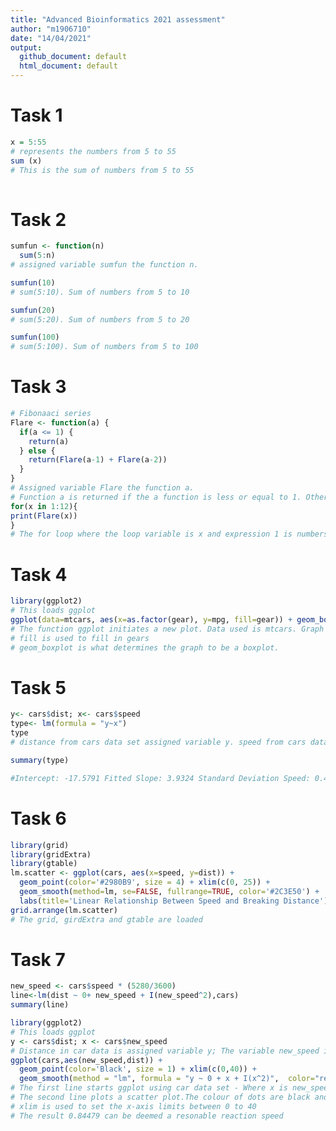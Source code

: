 ---
title: "Advanced Bioinformatics 2021 assessment"
author: "m1906710"
date: "14/04/2021"
output: 
  github_document: default
  html_document: default
---


# Task 1
```{r}
x = 5:55
# represents the numbers from 5 to 55
sum (x)
# This is the sum of numbers from 5 to 55
 
```

# Task 2
```{r}
sumfun <- function(n)
  sum(5:n)
# assigned variable sumfun the function n.

sumfun(10)
# sum(5:10). Sum of numbers from 5 to 10

sumfun(20)
# sum(5:20). Sum of numbers from 5 to 20

sumfun(100)
# sum(5:100). Sum of numbers from 5 to 100

```

# Task 3
```{r}
# Fibonaaci series
Flare <- function(a) {
  if(a <= 1) {
    return(a)
  } else {
    return(Flare(a-1) + Flare(a-2))
  }
}
# Assigned variable Flare the function a.
# Function a is returned if the a function is less or equal to 1. Otherwise the function a -1 added to the function a -2 is returned.
for(x in 1:12){
print(Flare(x))
}
# The for loop where the loop variable is x and expression 1 is numbers 1 to 12 using the operator :. Expression 2 prints function a in terms of the loop variable. 

```

# Task 4
```{r}
library(ggplot2)
# This loads ggplot 
ggplot(data=mtcars, aes(x=as.factor(gear), y=mpg, fill=gear)) + geom_boxplot()
# The function ggplot initiates a new plot. Data used is mtcars. Graph represents miles per gallon as a fuctnion of then number of gears
# fill is used to fill in gears
# geom_boxplot is what determines the graph to be a boxplot.

```

# Task 5
```{r}
y<- cars$dist; x<- cars$speed
type<- lm(formula = "y~x")
type
# distance from cars data set assigned variable y. speed from cars data set assigned variable x.

summary(type)

#Intercept: -17.5791 Fitted Slope: 3.9324 Standard Deviation Speed: 0.4155 Standard Deviation Distance: 6.7584
```

# Task 6
```{r}
library(grid)
library(gridExtra)
library(gtable)
lm.scatter <- ggplot(cars, aes(x=speed, y=dist)) +
  geom_point(color='#2980B9', size = 4) + xlim(c(0, 25)) +
  geom_smooth(method=lm, se=FALSE, fullrange=TRUE, color='#2C3E50') + 
  labs(title='Linear Relationship Between Speed and Breaking Distance')
grid.arrange(lm.scatter)
# The grid, girdExtra and gtable are loaded

```

# Task 7
```{r}
new_speed <- cars$speed * (5280/3600)
line<-lm(dist ~ 0+ new_speed + I(new_speed^2),cars)
summary(line)
```

```{r}
library(ggplot2)
# This loads ggplot
y <- cars$dist; x <- cars$new_speed
# Distance in car data is assigned variable y; The variable new_speed is assigned the variable x
ggplot(cars,aes(new_speed,dist)) +
  geom_point(color='Black', size = 1) + xlim(c(0,40)) +
  geom_smooth(method = "lm", formula = "y ~ 0 + x + I(x^2)",  color="red", fullrange='TRUE') + labs(title= 'Reaction Time for Driver to Start Breaking ', y = 'Stopping Distance (feet)', x = "Speed")
# The first line starts ggplot using car data set - Where x is new_speed and y is distance
# The second line plots a scatter plot.The colour of dots are black and the size is 1. 
# xlim is used to set the x-axis limits between 0 to 40
# The result 0.84479 can be deemed a resonable reaction speed
```